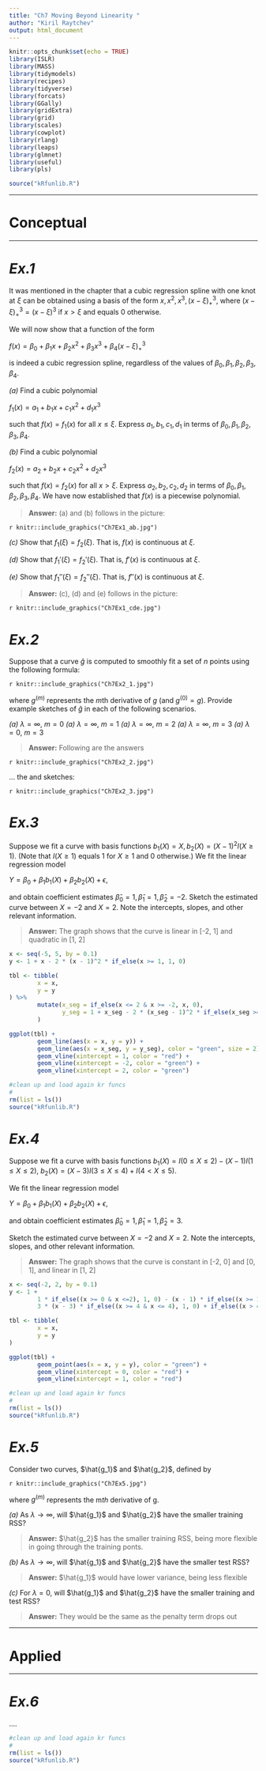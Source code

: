 ```yaml
---
title: "Ch7 Moving Beyond Linearity "
author: "Kiril Raytchev"
output: html_document
---
```


```r
knitr::opts_chunk$set(echo = TRUE)
library(ISLR)
library(MASS)
library(tidymodels)
library(recipes)
library(tidyverse)
library(forcats)
library(GGally)
library(gridExtra)
library(grid)
library(scales)
library(cowplot)
library(rlang)
library(leaps)
library(glmnet)
library(useful)
library(pls)

source("kRfunlib.R")
```

***

# Conceptual {#conceptual}

***

# *Ex.1* {#ex1} 

It was mentioned in the chapter that a cubic regression spline with
one knot at $\xi$ can be obtained using a basis of the form $x, x^2, x^3, (x − \xi)_+^3$,
where $(x − \xi)_+^3 = (x − \xi)^3$ if $x > \xi$ and equals 0 otherwise.

We will now show that a function of the form

$f(x) = \beta_0 + \beta_1x + \beta_2x^2 + \beta_3x^3 + \beta_4(x − \xi)_+^3$

is indeed a cubic regression spline, regardless of the values of $\beta_0, \beta_1, \beta_2,\beta_3, \beta_4$.

*(a)* Find a cubic polynomial

$f_1(x) = a_1 + b_1x + c_1x^2 + d_1x^3$

such that $f(x) = f_1(x)$ for all $x \le \xi$. Express $a_1, b_1, c_1, d_1$ in terms of 
$\beta_0, \beta_1, \beta_2,\beta_3, \beta_4$.

*(b)* Find a cubic polynomial

$f_2(x) = a_2 + b_2x + c_2x^2 + d_2x^3$

such that $f(x) = f_2(x)$ for all $x > \xi$. Express $a_2, b_2, c_2, d_2$ in terms of 
$\beta_0, \beta_1, \beta_2,\beta_3, \beta_4$. We have now established that $f(x)$ is
a piecewise polynomial.

>**Answer:** (a) and (b) follows in the picture:

`r knitr::include_graphics("Ch7Ex1_ab.jpg")`

*(c)* Show that $f_1(\xi) = f_2(\xi)$. That is, $f(x)$ is continuous at $\xi$.

*(d)* Show that $f_1'(\xi) = f_2'(\xi)$. That is, $f'(x)$ is continuous at $\xi$.

*(e)* Show that $f_1''(\xi) = f_2''(\xi)$. That is, $f''(x)$ is continuous at $\xi$.

>**Answer:** (c), (d) and (e) follows in the picture:

`r knitr::include_graphics("Ch7Ex1_cde.jpg")`

# *Ex.2* {#ex2}

Suppose that a curve $\hat{g}$ is computed to smoothly fit a set of $n$ points
using the following formula:

`r knitr::include_graphics("Ch7Ex2_1.jpg")`

where $g^{(m)}$ represents the $m$th derivative of $g$ (and $g^{(0)} = g$). Provide
example sketches of $\hat{g}$ in each of the following scenarios.

*(a)* $\lambda = \infty$, $m = 0$
*(a)* $\lambda = \infty$, $m = 1$
*(a)* $\lambda = \infty$, $m = 2$
*(a)* $\lambda = \infty$, $m = 3$
*(a)* $\lambda = 0$, $m = 3$

>**Answer:** Following are the answers 

`r knitr::include_graphics("Ch7Ex2_2.jpg")`

... the and sketches:

`r knitr::include_graphics("Ch7Ex2_3.jpg")`

# *Ex.3* {#ex3}

Suppose we fit a curve with basis functions $b_1(X) = X, b_2(X) = (X − 1)^2I(X \ge 1)$. 
(Note that $I(X \ge 1)$ equals $1$ for $X \ge 1$ and $0$ otherwise.) 
We fit the linear regression model

$Y = \beta_0 + \beta_1b_1(X) + \beta_2b_2(X) + \epsilon$,

and obtain coefficient estimates $\hat\beta_0 = 1, \hat\beta_1 = 1, \hat\beta_2 = −2$.
Sketch the estimated curve between $X = −2$ and $X = 2$. Note the intercepts,
slopes, and other relevant information.

>**Answer:** The graph shows that the curve is linear in [-2, 1] and quadratic in [1, 2]

```r
x <- seq(-5, 5, by = 0.1)
y <- 1 + x - 2 * (x - 1)^2 * if_else(x >= 1, 1, 0)

tbl <- tibble(
        x = x,
        y = y
) %>%
        mutate(x_seg = if_else(x <= 2 & x >= -2, x, 0),
               y_seg = 1 + x_seg - 2 * (x_seg - 1)^2 * if_else(x_seg >= 1, 1, 0)
        )

ggplot(tbl) + 
        geom_line(aes(x = x, y = y)) + 
        geom_line(aes(x = x_seg, y = y_seg), color = "green", size = 2) +
        geom_vline(xintercept = 1, color = "red") + 
        geom_vline(xintercept = -2, color = "green") + 
        geom_vline(xintercept = 2, color = "green")
```

```r
#clean up and load again kr funcs
#
rm(list = ls())
source("kRfunlib.R")
```

# *Ex.4* {#ex4}

Suppose we fit a curve with basis functions 
$b_1(X) = I(0 ≤ X ≤ 2) − (X − 1)I(1 ≤ X ≤ 2)$,
$b_2(X) = (X − 3)I(3 ≤ X ≤ 4) + I(4 < X ≤ 5)$.

We fit the linear regression model

$Y = β_0 + β_1b_1(X) + β_2b_2(X) + \epsilon$,

and obtain coefficient estimates $\hat\beta_0 = 1, \hat\beta_1 = 1, \hat\beta_2 = 3$.

Sketch the estimated curve between $X = −2$ and $X = 2$. 
Note the intercepts, slopes, and other relevant information.

>**Answer:** The graph shows that the curve is constant in [-2, 0] and [0, 1], and linear in [1, 2]

```r
x <- seq(-2, 2, by = 0.1)
y <- 1 + 
        1 * if_else((x >= 0 & x <=2), 1, 0) - (x - 1) * if_else((x >= 1 & x <= 2), 1, 0) +
        3 * (x - 3) * if_else((x >= 4 & x <= 4), 1, 0) + if_else((x > 4 & x <= 5), 1, 0)

tbl <- tibble(
        x = x,
        y = y
)

ggplot(tbl) +
        geom_point(aes(x = x, y = y), color = "green") +
        geom_vline(xintercept = 0, color = "red") + 
        geom_vline(xintercept = 1, color = "red")
```

```r
#clean up and load again kr funcs
#
rm(list = ls())
source("kRfunlib.R")
```

# *Ex.5* {#ex5}

Consider two curves, $\hat{g_1}$ and $\hat{g_2}$, defined by

`r knitr::include_graphics("Ch7Ex5.jpg")`

where $g^{(m)}$ represents the m$th$ derivative of g.

*(a)* As $\lambda \rightarrow \infty$, will $\hat{g_1}$ and $\hat{g_2}$ have the smaller training RSS?

>**Answer:** $\hat{g_2}$ has the smaller training RSS, being more flexible in going through the training ponts.

*(b)* As $\lambda \rightarrow \infty$, will $\hat{g_1}$ and $\hat{g_2}$ have the smaller test RSS?

>**Answer:** $\hat{g_1}$ would have lower variance, being less flexible

*(c)* For $\lambda = 0$, will $\hat{g_1}$ and $\hat{g_2}$ have the smaller training and test RSS?

>**Answer:** They would be the same as the penalty term drops out

***

# Applied {#applied}

***

# *Ex.6* {#ex6}

....



```r
#clean up and load again kr funcs
#
rm(list = ls())
source("kRfunlib.R")
```
